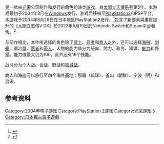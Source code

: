 {{multiple issues|
{{expand|time=2016-12-03T04:05:46+00:00}}
{{inappropriate tone|time=2016-12-03T04:05:46+00:00}}
{{refimprove|time=2016-12-03T04:05:46+00:00}}
}}
{{NoteTA
| G1=Games
}}

{{vgname|太阁立志传V|ja=太閤立志伝V}}是一款由[[光榮公司|光荣]]公司制作和发行的角色扮演类[[游戏|游戏]]，為[[太閣立志傳系列|太閣立志傳系列]]第5作。本游戏最初于2004年3月在[[Windows|Windows]]发行，游戏后移植至[[PlayStation2|PlayStation2]]和PSP平台。本游戏于2004年8月26日在日本地区PlayStation2发行。<ref name="gamefaqs">{{cite web| url = http://www.gamefaqs.com/ps2/566095-taikou-risshiden-iv/data| title = Release information| publisher = [[GameFAQs|GameFAQs]]| date = | accessdate = 2016-02-10| archive-date = 2016-02-22| archive-url = https://web.archive.org/web/20160222193336/http://www.gamefaqs.com/ps2/566095-taikou-risshiden-iv/data| dead-url = no}}</ref>包含了新要素與畫質提升的《太閤立志傳V DX》於2022年5月19日於Nintendo Switch和Steam平台發售。<ref>{{cite web|url=https://game.watch.impress.co.jp/docs/news/1387553.html|title=存档副本|access-date=2022-04-27|archive-date=2022-02-14|archive-url=https://web.archive.org/web/20220214102757/https://game.watch.impress.co.jp/docs/news/1387553.html}}</ref>

与前作相比，本作所选择的角色除了[[武士_(日本)|武士]]、[[忍者|忍者]]和[[商人|商人]]之外，还可以选择[[海盗|海贼]]、[[剑豪|剑豪]]、锻冶屋、[[医生|医者]]和[[茶人|茶人]]。人物的能力值分为统率、武力、政务、知谋、[[魅力|魅力]]和野望。能力值最大仍为100。此外还有16个技能。

战斗分为个人战、合战、野战和[[攻城戰|攻城战]]。

商人和海盗可以旅行至四个海外基地：那霸（琉球）、釜山（朝鲜）、宁波（明）和吕宋。

== 参考资料 ==
{{Reflist}}

{{太阁立志传系列}}

{{DEFAULTSORT:Taikou Risshiden V}}
[[Category:2004年电子游戏|Category:2004年电子游戏]]
[[Category:PlayStation_2游戏|Category:PlayStation 2游戏]]
[[Category:光荣游戏|Category:光荣游戏]]
[[Category:太阁立志传系列|5]]
[[Category:日本獨占電子遊戲|Category:日本獨占電子遊戲]]

{{koeiTecmo-stub}}
{{rpg-videogame-stub}}